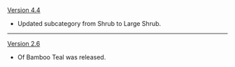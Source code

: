 {{Change History/Header}}
[[Version 4.4]]
* Updated subcategory from Shrub to Large Shrub.
----
[[Version 2.6]]
* Of Bamboo Teal was released.